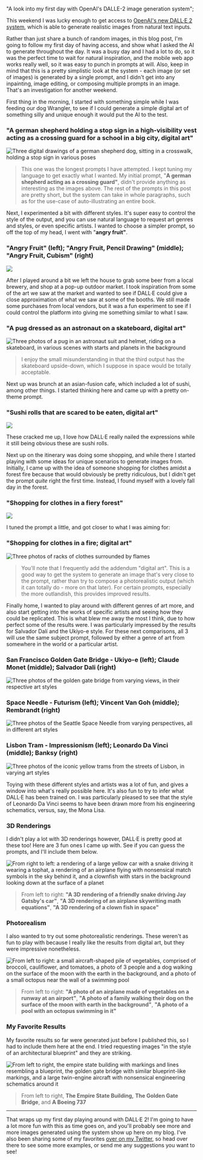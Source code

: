   "A look into my first day with OpenAI's DALLE-2 image generation system";

This weekend I was lucky enough to get access to [OpenAI's new DALL·E 2 system](https://openai.com/dall-e-2/ 'DALL·E 2'), which is able to generate realistic images from natural text inputs.

Rather than just share a bunch of random images, in this blog post, I'm going to follow my first day of having access, and show what I asked the AI to generate throughout the day. It was a busy day and I had a lot to do, so it was the perfect time to wait for natural inspiration, and the mobile web app works really well, so it was easy to punch in prompts at will. Also, keep in mind that this is a pretty simplistic look at the system - each image (or set of images) is generated by a single prompt, and I didn't get into any inpainting, image editing, or composing multiple prompts in an image. That's an investigation for another weekend.

First thing in the morning, I started with something simple while I was feeding our dog Wrangler, to see if I could generate a simple digital art of something silly and unique enough it would put the AI to the test.

### "A german shepherd holding a stop sign in a high-visibility vest acting as a crossing guard for a school in a big city, digital art"

![Three digital drawings of a german shepherd dog, sitting in a crosswalk, holding a stop sign in various poses](openai-post:image-1.png?hideShadow 'A german shepherd holding a stop sign in a high-visibility vest acting as a crossing guard for a school in a big city, digital art')

> This one was the longest prompts I have attempted. I kept tuning my language to get exactly what I wanted. My initial prompt, "**A german shepherd acting as a crossing guard"**, didn't provide anything as interesting as the images above. The rest of the prompts in this post are pretty short, but the system can take in whole paragraphs, such as for the use-case of auto-illustrating an entire book.

Next, I experimented a bit with different styles. It's super easy to control the style of the output, and you can use natural language to request art genres and styles, or even specific artists. I wanted to choose a simpler prompt, so off the top of my head, I went with "**angry fruit"**.

### "Angry Fruit" (left); "Angry Fruit, Pencil Drawing" (middle); "Angry Fruit, Cubism" (right)

![](openai-post:image-2.png?hideShadow)

After I played around a bit we left the house to grab some beer from a local brewery, and shop at a pop-up outdoor market. I took inspiration from some of the art we saw at the market and wanted to see if DALL·E could give a close approximation of what we saw at some of the booths. We still made some purchases from local vendors, but it was a fun experiment to see if I could control the platform into giving me something similar to what I saw.

### "A pug dressed as an astronaut on a skateboard, digital art"

![Three photos of a pug in an astronaut suit and helmet, riding on a skateboard, in various scenes with starts and planets in the background](openai-post:image-3.png?hideShadow 'A pug dressed as an astronaut on a skateboard, digital art')

> I enjoy the small misunderstanding in that the third output has the skateboard upside-down, which I suppose in space would be totally acceptable.

Next up was brunch at an asian-fusion cafe, which included a lot of sushi, among other things. I started thinking here and came up with a pretty on-theme prompt.

### "Sushi rolls that are scared to be eaten, digital art"

![](openai-post:image-4.png?hideShadow)

These cracked me up, I love how DALL·E really nailed the expressions while it still being obvious these are sushi rolls.

Next up on the itinerary was doing some shopping, and while there I started playing with some ideas for unique scenarios to generate images from. Initially, I came up with the idea of someone shopping for clothes amidst a forest fire because that would obviously be pretty ridiculous, but I didn't get the prompt _quite_ right the first time. Instead, I found myself with a lovely fall day in the forest.

### "Shopping for clothes in a fiery forest"

![](openai-post:image-5.png?hideShadow)

I tuned the prompt a little, and got closer to what I was aiming for:

### "Shopping for clothes in a fire; digital art"

![Three photos of racks of clothes surrounded by flames](openai-post:image-6.png?hideShadow 'Shopping for clothes in a fire; digital art')

> You'll note that I frequently add the addendum "digital art". This is a good way to get the system to generate an image that's very close to the prompt, rather than try to compose a photorealistic output (which it can totally do - more on that later). For certain prompts, especially the more outlandish, this provides improved results.

Finally home, I wanted to play around with different genres of art more, and also start getting into the works of specific artists and seeing how they could be replicated. This is what blew me away the most I think, due to how perfect some of the results were. I was particularly impressed by the results for Salvador Dalí and the Ukiyo-e style. For these next comparisons, all 3 will use the same subject prompt, followed by either a genre of art from somewhere in the world or a particular artist.

### San Francisco Golden Gate Bridge - Ukiyo-e (left); Claude Monet (middle); Salvador Dali (right)

![Three photos of the golden gate bridge from varying views, in their respective art styles](openai-post:image-7.png?hideShadow 'San Francisco Golden Gate Bridge - Ukiyo-e (left); Claude Monet (middle); Salvador Dali (right)')

### Space Needle - Futurism (left); Vincent Van Goh (middle); Rembrandt (right)

![Three photos of the Seattle Space Needle from varying perspectives, all in different art styles](openai-post:image-8.png?hideShadow 'Space Needle - Futurism (left); Vincent Van Goh (middle); Rembrandt (right)')

### Lisbon Tram - Impressionism (left); Leonardo Da Vinci (middle); Banksy (right)

![Three photos of the iconic yellow trams from the streets of Lisbon, in varying art styles](openai-post:image-9.png?hideShadow 'Lisbon Tram - Impressionism (left); Leonardo Da Vinci (middle); Banksy (right)')

Toying with these different styles and artists was a lot of fun, and gives a window into what's really possible here. It's also fun to try to infer what DALL·E has been trained on. I was particularly pleased to see that the style of Leonardo Da Vinci seems to have been drawn more from his engineering schematics, versus, say, the Mona Lisa.

### 3D Renderings

I didn't play a lot with 3D renderings however, DALL·E is pretty good at these too! Here are 3 fun ones I came up with. See if you can guess the prompts, and I'll include them below.

![From right to left: a rendering of a large yellow car with a snake driving it wearing a tophat, a rendering of an airplane flying with nonsensical match symbols in the sky behind it, and a clownfish with stars in the background looking down at the surface of a planet](openai-post:image-10.png?hideShadow '3D Renderings')

> From left to right: **"A 3D rendering of a friendly snake driving Jay Gatsby's car"**, **"A 3D rendering of an airplane skywriting math equations"**, **"A 3D rendering of a clown fish in space"**

### Photorealism

I also wanted to try out some photorealistic renderings. These weren't as fun to play with because I really like the results from digital art, but they were impressive nonetheless.

![From left to right: a small aircraft-shaped pile of vegetables, comprised of broccoli, cauliflower, and tomatoes, a photo of 3 people and a dog walking on the surface of the moon with the earth in the background, and a photo of a small octopus near the wall of a swimming pool](openai-post:image-11.png?hideShadow 'Photorealism')

> From left to right: **"A photo of an airplane made of vegetables on a runway at an airport"**, **"A photo of a family walking their dog on the surface of the moon with earth in the background"**, **"A photo of a pool with an octopus swimming in it"**

### My Favorite Results

My favorite results so far were generated just before I published this, so I had to include them here at the end. I tried requesting images "in the style of an architectural blueprint" and they are striking.

![From left to right, the empire state building with markings and lines resembling a blueprint, the golden gate bridge with similar blueprint-like markings, and a large twin-engine aircraft with nonsensical engineering schematics around it](openai-post:image-12.png?hideShadow 'Blueprints')

> From left to right, **The Empire State Building,** **The Golden Gate Bridge**, and **A Boeing 737**

---

That wraps up my first day playing around with DALL·E 2! I'm going to have a lot more fun with this as time goes on, and you'll probably see more and more images generated using the system show up here on my blog. I've also been sharing some of my favorites [over on my Twitter](https://twitter.com/keegandonley/status/1528028602448625665 'Twitter Thread'), so head over there to see some more examples, or send me any suggestions you want to see!
